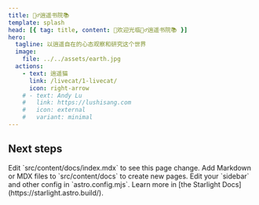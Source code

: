 ```yaml
---
title: 🧚‍♂️逍遥书院📚
template: splash
head: [{ tag: title, content: 👏欢迎光临🧚‍♂️逍遥书院📚 }]
hero:
  tagline: 以逍遥自在的心态观察和研究这个世界
  image:
    file: ../../assets/earth.jpg
  actions:
    - text: 逍遥猫
      link: /livecat/1-livecat/
      icon: right-arrow
    # - text: Andy Lu
    #   link: https://lushisang.com
    #   icon: external
    #   variant: minimal
---
```



## Next steps

<CardGrid stagger>
	<Card title="Update content" icon="pencil">
		Edit `src/content/docs/index.mdx` to see this page change.
	</Card>
	<Card title="Add new content" icon="add-document">
		Add Markdown or MDX files to `src/content/docs` to create new pages.
	</Card>
	<Card title="Configure your site" icon="setting">
		Edit your `sidebar` and other config in `astro.config.mjs`.
	</Card>
	<Card title="Read the docs" icon="open-book">
		Learn more in [the Starlight Docs](https://starlight.astro.build/).
	</Card>
</CardGrid>
